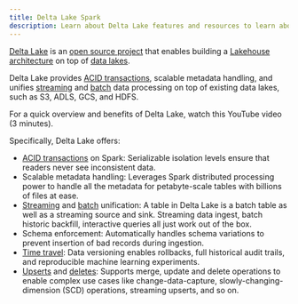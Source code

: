 ```yaml
---
title: Delta Lake Spark
description: Learn about Delta Lake features and resources to learn about Delta Lake.
---
```


[Delta Lake](https://delta.io) is an [open source
project](https://github.com/delta-io/delta) that enables building a [Lakehouse
architecture](https://databricks.com/blog/2020/01/30/what-is-a-data-lakehouse.html)
on top of [data lakes](https://databricks.com/discover/data-lakes/introduction).

Delta Lake provides [ACID transactions](/latest/concurrency-control), scalable
metadata handling, and unifies [streaming](/latest/delta-streaming) and
[batch](/latest/delta-batch) data processing on top of existing data lakes, such as
S3, ADLS, GCS, and HDFS.

For a quick overview and benefits of Delta Lake, watch this YouTube video (3
minutes).

Specifically, Delta Lake offers:

- [ACID transactions](/latest/concurrency-control) on Spark: Serializable isolation
  levels ensure that readers never see inconsistent data.
- Scalable metadata handling: Leverages Spark distributed processing power to
  handle all the metadata for petabyte-scale tables with billions of files at
  ease.
- [Streaming](/latest/delta-streaming) and [batch](/latest/delta-batch) unification: A
  table in Delta Lake is a batch table as well as a streaming source and sink.
  Streaming data ingest, batch historic backfill, interactive queries all just
  work out of the box.
- Schema enforcement: Automatically handles schema variations to prevent
  insertion of bad records during ingestion.
- [Time travel](/latest/delta-batch/#query-an-older-snapshot-of-a-table-time-travel): Data versioning enables
  rollbacks, full historical audit trails, and reproducible machine learning
  experiments.
- [Upserts](/latest/delta-update/#upsert-into-a-table-using-merge) and
  [deletes](/latest/delta-update/#delete-from-a-table): Supports merge, update and delete
  operations to enable complex use cases like change-data-capture,
  slowly-changing-dimension (SCD) operations, streaming upserts, and so on.
